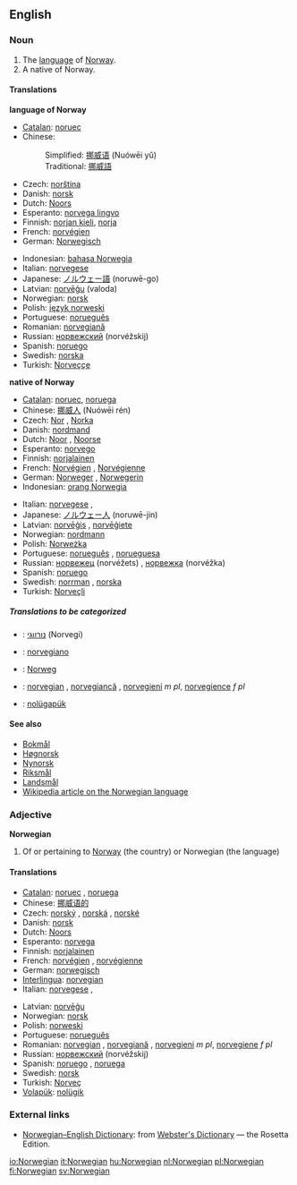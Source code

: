==English==
===Noun===
{{en-noun-reg}}

#The [[language]] of [[Norway]].
#A native of Norway.

====Translations====
'''language of Norway'''
{{top}}
*[[Catalan]]: [[noruec]] {{m}}
*Chinese:
*:Simplified: [[挪威语]] (Nuówēi yǔ)
*:Traditional: [[挪威語]]
*Czech: [[norština]] {{f}}
*Danish: [[norsk]]
*Dutch: [[Noors]] {{n}}
*Esperanto: [[norvega lingvo]]
*Finnish: [[norjan kieli]], [[norja]]
*French: [[norvégien]] {{m}}
*German: [[Norwegisch]]
{{mid}}
*Indonesian: [[bahasa Norwegia]]
*Italian: [[norvegese]] {{m}}
*Japanese: [[ノルウェー語]] (noruwē-go)
*Latvian: [[norvēģu]] (valoda)
*Norwegian: [[norsk]]
*Polish: [[język norweski]] {{m}}
*Portuguese: [[norueguês]] {{m}}
*Romanian: [[norvegiană]] {{f}}
*Russian: [[норвежский]] (norvéžskij)
*Spanish: [[noruego]] {{m}}
*Swedish: [[norska]]
*Turkish: [[Norveççe]]
{{bottom}}

'''native of Norway'''
{{top}}
*[[Catalan]]: [[noruec]], {{m}}[[noruega]] {{f}}
*Chinese: [[挪威人]] (Nuówēi rén)
*Czech: [[Nor]] {{m}}, [[Norka]] {{f}}
*Danish: [[nordmand]]
*Dutch: [[Noor]] {{m}}, [[Noorse]] {{f}}
*Esperanto: [[norvego]]
*Finnish: [[norjalainen]]
*French: [[Norvégien]] {{m}}, [[Norvégienne]] {{f}}
*German: [[Norweger]] {{m}}, [[Norwegerin]] {{f}}
*Indonesian: [[orang Norwegia]]
{{mid}}
*Italian: [[norvegese]] {{m}}, {{f}}
*Japanese: [[ノルウェー人]] (noruwē-jin)
*Latvian: [[norvēģis]] {{m}}, [[norvēģiete]] {{f}}
*Norwegian: [[nordmann]] {{m}}
*Polish: [[Norweżka]] {{f}}
*Portuguese: [[norueguês]] {{m}}, [[norueguesa]] {{f}}
*Russian: [[норвежец]] (norvéžets) {{m}}, [[норвежка]] (norvéžka) {{f}}
*Spanish: [[noruego]] {{m}}
*Swedish: [[norrman]] {{m}}, [[norska]] {{f}}
*Turkish: [[Norveçli]]
{{bottom}}

=====Translations to be categorized=====
{{checktrans}}
*{{ttbc|Hebrew}}: [[נורווגי]] (Norvegi)
*{{ttbc|Interlingua}}: [[norvegiano]]
*{{ttbc|Polish}}: [[Norweg]] {{m}}
*{{ttbc|Romanian}}: [[norvegian]] {{m}}, [[norvegiancă]] {{f}}, [[norvegieni]] ''m pl'', [[norvegience]] ''f pl''
*{{ttbc|Volapük}}: [[nolügapük]]

====See also====
*[[Bokmål]]
*[[Høgnorsk]]
*[[Nynorsk]]
*[[Riksmål]]
*[[Landsmål]]
*[[w:Norwegian language|Wikipedia article on the Norwegian language]]

===Adjective===
'''Norwegian'''

# Of or pertaining to [[Norway]] (the country) or Norwegian (the language)

====Translations====
{{top}}
*[[Catalan]]: [[noruec]] {{m}}, [[noruega]] {{f}}
*Chinese: [[挪威语的]]
*Czech: [[norský]] {{m}}, [[norská]] {{f}}, [[norské]] {{n}}
*Danish: [[norsk]]
*Dutch: [[Noors]]
*Esperanto: [[norvega]]
*Finnish: [[norjalainen]]
*French: [[norvégien]] {{m}}, [[norvégienne]] {{f}}
*German: [[norwegisch]]
*[[Interlingua]]: [[norvegian]]
*Italian: [[norvegese]] {{m}}, {{f}}
{{mid}}
*Latvian: [[norvēģu]]
*Norwegian: [[norsk]]
*Polish: [[norweski]]
*Portuguese: [[norueguês]]
*Romanian: [[norvegian]] {{m}}, [[norvegiană]] {{f}}, [[norvegieni]] ''m pl'', [[norvegiene]] ''f pl''
*Russian: [[норвежский]] (norvéžskij)
*Spanish: [[noruego]] {{m}}, [[noruega]] {{f}}
*Swedish: [[norsk]]
*Turkish: [[Norveç]]
*[[Volapük]]: [[nolügik]]
{{bottom}}

===External links===
{{interwiktionary|code=no}}
*[http://www.websters-online-dictionary.org/definition/Norwegian-english/ Norwegian–English Dictionary]: from [http://www.websters-online-dictionary.org/ Webster's Dictionary] — the Rosetta Edition.

[[io:Norwegian]]
[[it:Norwegian]]
[[hu:Norwegian]]
[[nl:Norwegian]]
[[pl:Norwegian]]
[[fi:Norwegian]]
[[sv:Norwegian]]